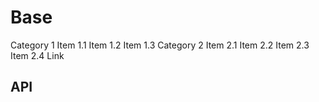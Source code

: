 


<Intro />

<Meta title="Components/Dropdown Menu Nav" />

# Base

<Canvas>
  <Story name="Base">
    <PharosDropdownMenuNav>
      <PharosDropdownMenuNavLink
        href="#"
        id="category1-link"
        data-dropdown-menu-id="category1-menu"
        data-dropdown-menu-hover
        target="_blank"
      >
        Category 1
      </PharosDropdownMenuNavLink>
      <PharosDropdownMenu id="category1-menu" data-dropdown-menu-hover>
        <PharosDropdownMenuItem>Item 1.1</PharosDropdownMenuItem>
        <PharosDropdownMenuItem>Item 1.2</PharosDropdownMenuItem>
        <PharosDropdownMenuItem>Item 1.3</PharosDropdownMenuItem>
      </PharosDropdownMenu>
      <PharosDropdownMenuNavLink
        href="#"
        id="category2-link"
        data-dropdown-menu-id="category2-menu"
        data-dropdown-menu-hover
        target="_blank"
      >
        Category 2
      </PharosDropdownMenuNavLink>
      <PharosDropdownMenu id="category2-menu">
        <PharosDropdownMenuItem>Item 2.1</PharosDropdownMenuItem>
        <PharosDropdownMenuItem>Item 2.2</PharosDropdownMenuItem>
        <PharosDropdownMenuItem>Item 2.3</PharosDropdownMenuItem>
        <PharosDropdownMenuItem>Item 2.4</PharosDropdownMenuItem>
      </PharosDropdownMenu>
      <PharosDropdownMenuNavLink href="#" id="other-link" target="_blank">
        Link
      </PharosDropdownMenuNavLink>
    </PharosDropdownMenuNav>
  </Story>
</Canvas>

## API

<ArgsTable of={PharosDropdownMenuNav} />
